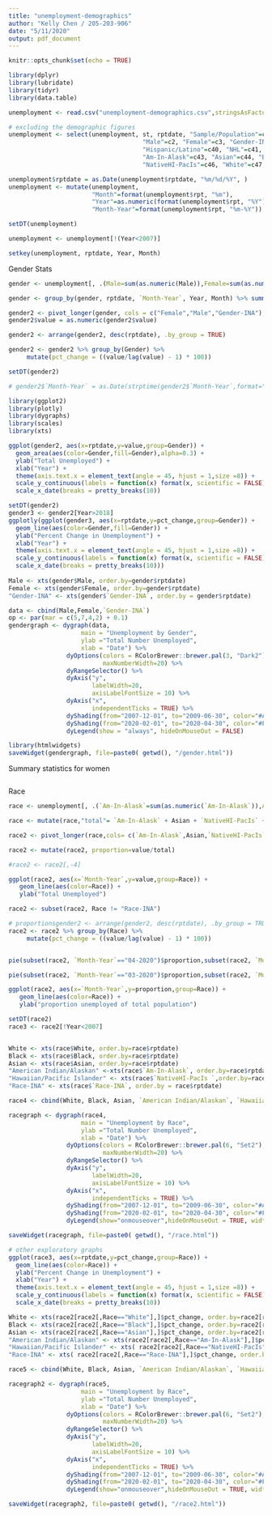 ```yaml
---
title: "unemployment-demographics"
author: "Kelly Chen / 205-203-906"
date: "5/11/2020"
output: pdf_document
---
```


```r
knitr::opts_chunk$set(echo = TRUE)
```

```r
library(dplyr)
library(lubridate)
library(tidyr)
library(data.table)

unemployment <- read.csv("unemployment-demographics.csv",stringsAsFactors = FALSE)

# excluding the demographic figures
unemployment <- select(unemployment, st, rptdate, "Sample/Population"=c1,
                                     "Male"=c2, "Female"=c3, "Gender-INA"=c4,
                                     "Hispanic/Latino"=c40, "NHL"=c41, "NHL-INA"=c42,
                                     "Am-In-Alask"=c43, "Asian"=c44, "Black"=c45,
                                     "NativeHI-PacIs"=c46, "White"=c47,"Race-INA"=c48)

unemployment$rptdate = as.Date(unemployment$rptdate, "%m/%d/%Y", )
unemployment <- mutate(unemployment, 
                       "Month"=format(unemployment$rpt, "%m"), 
                       "Year"=as.numeric(format(unemployment$rpt, "%Y")),
                       "Month-Year"=format(unemployment$rpt, "%m-%Y"))

setDT(unemployment)

unemployment <- unemployment[!(Year<2007)]

setkey(unemployment, rptdate, Year, Month)
```

Gender Stats
```r

gender <- unemployment[, .(Male=sum(as.numeric(Male)),Female=sum(as.numeric(Female)),`Gender-INA`=sum(as.numeric(`Gender-INA`))), by=list(rptdate, Year, Month, `Month-Year`)]

gender <- group_by(gender, rptdate, `Month-Year`, Year, Month) %>% summarise( Male=sum(as.numeric(Male)), Female=sum(as.numeric(Female)), "Gender-INA"=sum(as.numeric(`Gender-INA`)))

gender2 <- pivot_longer(gender, cols = c("Female","Male","Gender-INA"),names_to = "Gender")
gender2$value = as.numeric(gender2$value)

gender2 <- arrange(gender2, desc(rptdate), .by_group = TRUE)

gender2 <- gender2 %>% group_by(Gender) %>% 
     mutate(pct_change = ((value/lag(value) - 1) * 100))

setDT(gender2)

# gender2$`Month-Year` = as.Date(strptime(gender2$`Month-Year`,format="%m-%Y"))

library(ggplot2)
library(plotly)
library(dygraphs)
library(scales)
library(xts)

ggplot(gender2, aes(x=rptdate,y=value,group=Gender)) +
  geom_area(aes(color=Gender,fill=Gender),alpha=0.3) +
  ylab("Total Unemployed") + 
  xlab("Year") +
  theme(axis.text.x = element_text(angle = 45, hjust = 1,size =8)) +
  scale_y_continuous(labels = function(x) format(x, scientific = FALSE)) +
  scale_x_date(breaks = pretty_breaks(10))

setDT(gender2)
gender3 <- gender2[Year>2018]
ggplotly(ggplot(gender3, aes(x=rptdate,y=pct_change,group=Gender)) +
  geom_line(aes(color=Gender,fill=Gender)) +
  ylab("Percent Change in Unemployment") + 
  xlab("Year") +
  theme(axis.text.x = element_text(angle = 45, hjust = 1,size =8)) +
  scale_y_continuous(labels = function(x) format(x, scientific = FALSE)) +
  scale_x_date(breaks = pretty_breaks(10)))
  
Male <- xts(gender$Male, order.by=gender$rptdate)
Female <- xts(gender$Female, order.by=gender$rptdate)
"Gender-INA" <- xts(gender$`Gender-INA`, order.by = gender$rptdate)

data <- cbind(Male,Female,`Gender-INA`)
op <- par(mar = c(5,7,4,2) + 0.1)
gendergraph <- dygraph(data, 
                    main = "Unemployment by Gender",
                    ylab ="Total Number Unemployed",
                    xlab = "Date") %>%
                dyOptions(colors = RColorBrewer::brewer.pal(3, "Dark2"),
                          maxNumberWidth=20) %>% 
                dyRangeSelector() %>%
                dyAxis("y", 
                       labelWidth=20,
                       axisLabelFontSize = 10) %>% 
                dyAxis("x",
                       independentTicks = TRUE) %>% 
                dyShading(from="2007-12-01", to="2009-06-30", color="#A2D8FF") %>% 
                dyShading(from="2020-02-01", to="2020-04-30", color="#FFFFD6") %>%
                dyLegend(show = "always", hideOnMouseOut = FALSE)

library(htmlwidgets)
saveWidget(gendergraph, file=paste0( getwd(), "/gender.html"))

```

Summary statistics for women
```r



```

Race
```r

race <- unemployment[, .(`Am-In-Alask`=sum(as.numeric(`Am-In-Alask`)),Asian=sum(as.numeric(Asian)),`NativeHI-PacIs`=sum(as.numeric(`NativeHI-PacIs`)),Black=sum(as.numeric(Black)),White=sum(as.numeric(White)),`Race-INA`=sum(as.numeric(`Race-INA`))), by=list(rptdate, Year, Month, `Month-Year`)]

race <- mutate(race,"total"= `Am-In-Alask` + Asian + `NativeHI-PacIs` + Black + White + `Race-INA`)

race2 <- pivot_longer(race,cols= c(`Am-In-Alask`,Asian,`NativeHI-PacIs`,Black,White,`Race-INA`), names_to = "Race")

race2 <- mutate(race2, proportion=value/total)

#race2 <- race2[,-4]

ggplot(race2, aes(x=`Month-Year`,y=value,group=Race)) +
   geom_line(aes(color=Race)) +
   ylab("Total Unemployed")

race2 <- subset(race2, Race != "Race-INA")

# proportionsgender2 <- arrange(gender2, desc(rptdate), .by_group = TRUE)
race2 <- race2 %>% group_by(Race) %>% 
     mutate(pct_change = ((value/lag(value) - 1) * 100))


pie(subset(race2, `Month-Year`=="04-2020")$proportion,subset(race2, `Month-Year`=="04-2020")$Race,main="Racial Demographics of Unemployed (April 2020)")

pie(subset(race2, `Month-Year`=="03-2020")$proportion,subset(race2, `Month-Year`=="03-2020")$Race,main="Racial Demographics of Unemployed (March 2020)")

ggplot(race2, aes(x=`Month-Year`,y=proportion,group=Race)) +
   geom_line(aes(color=Race)) +
   ylab("proportion unemployed of total population")

setDT(race2)
race3 <- race2[!Year<2007]


White <- xts(race$White, order.by=race$rptdate)
Black <- xts(race$Black, order.by=race$rptdate)
Asian <- xts(race$Asian, order.by=race$rptdate)
"American Indian/Alaskan" <-xts(race$`Am-In-Alask`, order.by=race$rptdate)
"Hawaiian/Pacific Islander" <- xts(race$`NativeHI-PacIs	`,order.by=race$rptdate)
"Race-INA" <- xts(race$`Race-INA`, order.by = race$rptdate)

race4 <- cbind(White, Black, Asian, `American Indian/Alaskan`, `Hawaiian/Pacific Islander`, `Race-INA`)

racegraph <- dygraph(race4, 
                    main = "Unemployment by Race",
                    ylab ="Total Number Unemployed",
                    xlab = "Date") %>%
                dyOptions(colors = RColorBrewer::brewer.pal(6, "Set2"),
                          maxNumberWidth=20) %>% 
                dyRangeSelector() %>%
                dyAxis("y", 
                       labelWidth=20,
                       axisLabelFontSize = 10) %>% 
                dyAxis("x",
                       independentTicks = TRUE) %>% 
                dyShading(from="2007-12-01", to="2009-06-30", color="#A2D8FF") %>% 
                dyShading(from="2020-02-01", to="2020-04-30", color="#FFFFD6") %>%
                dyLegend(show="onmouseover",hideOnMouseOut = TRUE, width=250)

saveWidget(racegraph, file=paste0( getwd(), "/race.html"))

# other exploratory graphs
ggplot(race3, aes(x=rptdate,y=pct_change,group=Race)) +
  geom_line(aes(color=Race)) +
  ylab("Percent Change in Unemployment") + 
  xlab("Year") +
  theme(axis.text.x = element_text(angle = 45, hjust = 1,size =8)) +
  scale_y_continuous(labels = function(x) format(x, scientific = FALSE)) +
  scale_x_date(breaks = pretty_breaks(10))

```

```r

White <- xts(race2[race2[,Race=="White"],]$pct_change, order.by=race2[race2[,Race=="White"],]$rptdate)
Black <- xts(race2[race2[,Race=="Black"],]$pct_change, order.by=race2[race2[,Race=="Black"],]$rptdate)
Asian <- xts(race2[race2[,Race=="Asian"],]$pct_change, order.by=race2[race2[,Race=="Asian"],]$rptdate)
"American Indian/Alaskan" <- xts(race2[race2[,Race=="Am-In-Alask"],]$pct_change, order.by=race2[race2[,Race=="Am-In-Alask"],]$rptdate)
"Hawaiian/Pacific Islander" <- xts( race2[race2[,Race=="NativeHI-PacIs"],]$pct_change, order.by=race2[race2[,Race=="NativeHI-PacIs"],]$rptdate)
"Race-INA" <- xts( race2[race2[,Race=="Race-INA"],]$pct_change, order.by=race2[race2[,Race=="Race-INA"],]$rptdate)

race5 <- cbind(White, Black, Asian, `American Indian/Alaskan`, `Hawaiian/Pacific Islander`, `Race-INA`)

racegraph2 <- dygraph(race5, 
                    main = "Unemployment by Race",
                    ylab ="Total Number Unemployed",
                    xlab = "Date") %>%
                dyOptions(colors = RColorBrewer::brewer.pal(6, "Set2"),
                          maxNumberWidth=20) %>% 
                dyRangeSelector() %>%
                dyAxis("y", 
                       labelWidth=20,
                       axisLabelFontSize = 10) %>% 
                dyAxis("x",
                       independentTicks = TRUE) %>% 
                dyShading(from="2007-12-01", to="2009-06-30", color="#A2D8FF") %>% 
                dyShading(from="2020-02-01", to="2020-04-30", color="#FFFFD6") %>%
                dyLegend(show="onmouseover",hideOnMouseOut = TRUE, width=250)

saveWidget(racegraph2, file=paste0( getwd(), "/race2.html"))

```
